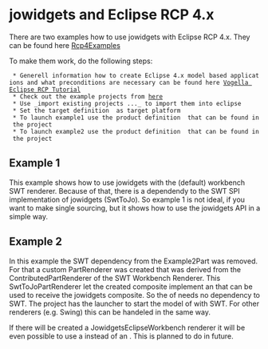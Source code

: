 = jowidgets and Eclipse RCP 4.x =

There are two examples how to use jowidgets with Eclipse RCP 4.x. They can be found here [http://code.google.com/p/jo-widgets/source/browse/#svn%2Ftrunk%2Frcp%2Fexamples Rcp4Examples]

To make them work, do the following steps:

  * Generell information how to create Eclipse 4.x model based applications and what preconditions are necessary can be found here [http://www.vogella.com/articles/EclipseRCP/article.html Vogella Eclipse RCP Tutorial]
  * Check out the example projects from [http://code.google.com/p/jo-widgets/source/browse/#svn%2Ftrunk%2Frcp%2Fexamples here]
  * Use _import existing projects ..._ to import them into eclipse
  * Set the target definition {{{org.jowidgets.examples.rcp.target}}} as target platform
  * To launch example1 use the product definition {{{org.jowidgets.examples.rcp.example1.product}}} that can be found in the project {{{org.jowidgets.examples.rcp.example1}}}
  * To launch example2 use the product definition {{{org.jowidgets.examples.rcp.example2.swt.product}}} that can be found in the project {{{org.jowidgets.examples.rcp.example2.swt}}}

== Example 1 ==

This example shows how to use jowidgets with the (default) workbench SWT renderer. Because of that, there is a dependendy to the SWT SPI implementation of jowidgets (SwtToJo). So example 1 is not ideal, if you want to make single sourcing, but it shows how to use the jowidgets API in a simple way.

== Example 2 ==

In this example the SWT dependency from the Example2Part was removed. For that a custom PartRenderer was created that was derived from the ContributedPartRenderer of the SWT Workbench Renderer. This SwtToJoPartRenderer let the created composite implement an {{{IProvider<IComposite>}}} that can be used to receive the jowidgets composite. So the {{{Example2Part}}} of {{{org.jowidgets.examples.rcp.example2.common}}} needs no dependency to SWT. The project {{{org.jowidgets.examples.rcp.example2.swt}}} has the launcher to start the model of {{{org.jowidgets.examples.rcp.example2.common}}} with SWT. For other renderers (e.g. Swing) this can be handeled in the same way. 

If there will be created a JowidgetsEclipseWorkbench renderer it will be even possible to use a {{{IComposite}}} instead of an {{{IProvider<IComposite>}}}. This is planned to do in future.
